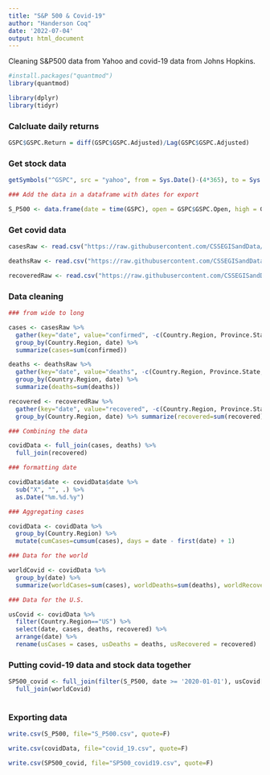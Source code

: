 ```yaml
---
title: "S&P 500 & Covid-19"
author: "Handerson Coq"
date: '2022-07-04'
output: html_document
---
```


Cleaning S&P500 data from Yahoo and covid-19 data from Johns Hopkins.


```r

#install.packages("quantmod")
library(quantmod)

library(dplyr)
library(tidyr)

```

### Calcluate daily returns

```r

GSPC$GSPC.Return = diff(GSPC$GSPC.Adjusted)/Lag(GSPC$GSPC.Adjusted)

```


### Get stock data

```r

getSymbols("^GSPC", src = "yahoo", from = Sys.Date()-(4*365), to = Sys.Date())

### Add the data in a dataframe with dates for export

S_P500 <- data.frame(date = time(GSPC), open = GSPC$GSPC.Open, high = GSPC$GSPC.High, low = GSPC$GSPC.Low, close = GSPC$GSPC.Close, volume = GSPC$GSPC.Volume, adjusted = GSPC$GSPC.Adjusted, return = GSPC$GSPC.Return)

```

### Get covid data

```r

casesRaw <- read.csv("https://raw.githubusercontent.com/CSSEGISandData/COVID-19/master/csse_covid_19_data/csse_covid_19_time_series/time_series_covid19_confirmed_global.csv")

deathsRaw <- read.csv("https://raw.githubusercontent.com/CSSEGISandData/COVID-19/master/csse_covid_19_data/csse_covid_19_time_series/time_series_covid19_deaths_global.csv")

recoveredRaw <- read.csv("https://raw.githubusercontent.com/CSSEGISandData/COVID-19/master/csse_covid_19_data/csse_covid_19_time_series/time_series_covid19_recovered_global.csv")

```

### Data cleaning

```r

### from wide to long

cases <- casesRaw %>%
  gather(key="date", value="confirmed", -c(Country.Region, Province.State, Lat, Long)) %>% 
  group_by(Country.Region, date) %>%
  summarize(cases=sum(confirmed))

deaths <- deathsRaw %>% 
  gather(key="date", value="deaths", -c(Country.Region, Province.State, Lat, Long)) %>% 
  group_by(Country.Region, date) %>% 
  summarize(deaths=sum(deaths))

recovered <- recoveredRaw %>% 
  gather(key="date", value="recovered", -c(Country.Region, Province.State, Lat, Long)) %>% 
  group_by(Country.Region, date) %>% summarize(recovered=sum(recovered))

### Combining the data

covidData <- full_join(cases, deaths) %>% 
  full_join(recovered)

### formatting date

covidData$date <- covidData$date %>% 
  sub("X", "", .) %>% 
  as.Date("%m.%d.%y")

### Aggregating cases

covidData <- covidData %>% 
  group_by(Country.Region) %>% 
  mutate(cumCases=cumsum(cases), days = date - first(date) + 1)

### Data for the world

worldCovid <- covidData %>% 
  group_by(date) %>% 
  summarize(worldCases=sum(cases), worldDeaths=sum(deaths), worldRecovered=sum(recovered))

### Data for the U.S.

usCovid <- covidData %>%
  filter(Country.Region=="US") %>%
  select(date, cases, deaths, recovered) %>% 
  arrange(date) %>% 
  rename(usCases = cases, usDeaths = deaths, usRecovered = recovered)

```

### Putting covid-19 data and stock data together

```r

SP500_covid <- full_join(filter(S_P500, date >= '2020-01-01'), usCovid[,-1]) %>% 
  full_join(worldCovid)
  

```


### Exporting data

```r

write.csv(S_P500, file="S_P500.csv", quote=F)

write.csv(covidData, file="covid_19.csv", quote=F)

write.csv(SP500_covid, file="SP500_covid19.csv", quote=F)

```



